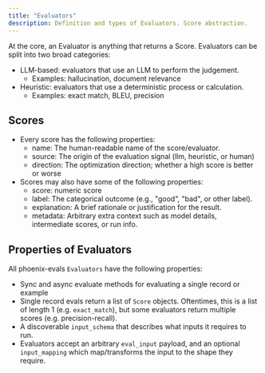 ```yaml
---
title: "Evaluators"
description: Definition and types of Evaluators. Score abstraction.
---
```


At the core, an Evaluator is anything that returns a Score. Evaluators can be split into two broad categories:

* LLM-based: evaluators that use an LLM to perform the judgement.
  * Examples: hallucination, document relevance
* Heuristic: evaluators that use a deterministic process or calculation.
  * Examples: exact match, BLEU, precision

## Scores

* Every score has the following properties:
  * name: The human-readable name of the score/evaluator.
  * source: The origin of the evaluation signal (llm, heuristic, or human)
  * direction: The optimization direction; whether a high score is better or worse
* Scores may also have some of the following properties:
  * score: numeric score
  * label: The categorical outcome (e.g., "good", "bad", or other label).
  * explanation: A brief rationale or justification for the result.
  * metadata: Arbitrary extra context such as model details, intermediate scores, or run info.

## Properties of Evaluators

All phoenix-evals `Evaluators` have the following properties:&#x20;

* Sync and async evaluate methods for evaluating a single record or example&#x20;
* Single record evals return a list of `Score` objects. Oftentimes, this is a list of length 1 (e.g. `exact_match`), but some evaluators return multiple scores (e.g. precision-recall).
* A discoverable `input_schema` that describes what inputs it requires to run.
* Evaluators accept an arbitrary `eval_input` payload, and an optional `input_mapping` which map/transforms the input to the shape they require.&#x20;
